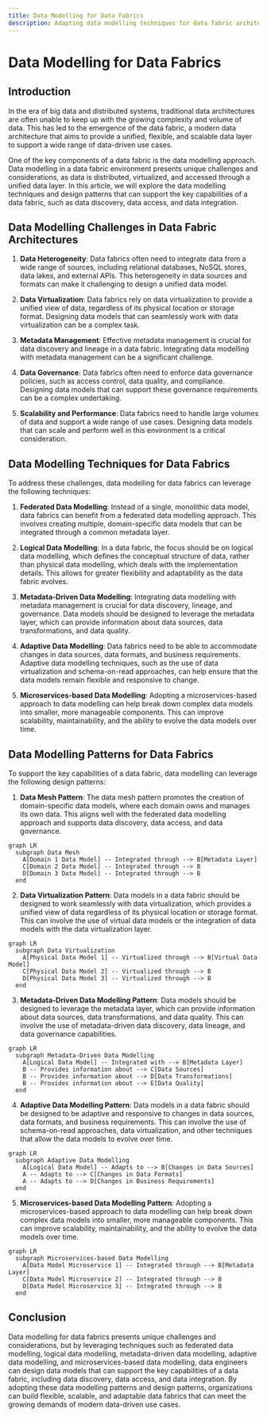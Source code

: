 ```yaml
---
title: Data Modelling for Data Fabrics
description: Adapting data modelling techniques for data fabric architectures
---
```


# Data Modelling for Data Fabrics

## Introduction

In the era of big data and distributed systems, traditional data architectures are often unable to keep up with the growing complexity and volume of data. This has led to the emergence of the data fabric, a modern data architecture that aims to provide a unified, flexible, and scalable data layer to support a wide range of data-driven use cases.

One of the key components of a data fabric is the data modelling approach. Data modelling in a data fabric environment presents unique challenges and considerations, as data is distributed, virtualized, and accessed through a unified data layer. In this article, we will explore the data modelling techniques and design patterns that can support the key capabilities of a data fabric, such as data discovery, data access, and data integration.

## Data Modelling Challenges in Data Fabric Architectures

1. **Data Heterogeneity**: Data fabrics often need to integrate data from a wide range of sources, including relational databases, NoSQL stores, data lakes, and external APIs. This heterogeneity in data sources and formats can make it challenging to design a unified data model.

2. **Data Virtualization**: Data fabrics rely on data virtualization to provide a unified view of data, regardless of its physical location or storage format. Designing data models that can seamlessly work with data virtualization can be a complex task.

3. **Metadata Management**: Effective metadata management is crucial for data discovery and lineage in a data fabric. Integrating data modelling with metadata management can be a significant challenge.

4. **Data Governance**: Data fabrics often need to enforce data governance policies, such as access control, data quality, and compliance. Designing data models that can support these governance requirements can be a complex undertaking.

5. **Scalability and Performance**: Data fabrics need to handle large volumes of data and support a wide range of use cases. Designing data models that can scale and perform well in this environment is a critical consideration.

## Data Modelling Techniques for Data Fabrics

To address these challenges, data modelling for data fabrics can leverage the following techniques:

1. **Federated Data Modelling**: Instead of a single, monolithic data model, data fabrics can benefit from a federated data modelling approach. This involves creating multiple, domain-specific data models that can be integrated through a common metadata layer.

2. **Logical Data Modelling**: In a data fabric, the focus should be on logical data modelling, which defines the conceptual structure of data, rather than physical data modelling, which deals with the implementation details. This allows for greater flexibility and adaptability as the data fabric evolves.

3. **Metadata-Driven Data Modelling**: Integrating data modelling with metadata management is crucial for data discovery, lineage, and governance. Data models should be designed to leverage the metadata layer, which can provide information about data sources, data transformations, and data quality.

4. **Adaptive Data Modelling**: Data fabrics need to be able to accommodate changes in data sources, data formats, and business requirements. Adaptive data modelling techniques, such as the use of data virtualization and schema-on-read approaches, can help ensure that the data models remain flexible and responsive to change.

5. **Microservices-based Data Modelling**: Adopting a microservices-based approach to data modelling can help break down complex data models into smaller, more manageable components. This can improve scalability, maintainability, and the ability to evolve the data models over time.

## Data Modelling Patterns for Data Fabrics

To support the key capabilities of a data fabric, data modelling can leverage the following design patterns:

1. **Data Mesh Pattern**: The data mesh pattern promotes the creation of domain-specific data models, where each domain owns and manages its own data. This aligns well with the federated data modelling approach and supports data discovery, data access, and data governance.

```mermaid
graph LR
  subgraph Data Mesh
    A[Domain 1 Data Model] -- Integrated through --> B[Metadata Layer]
    C[Domain 2 Data Model] -- Integrated through --> B
    D[Domain 3 Data Model] -- Integrated through --> B
  end
```

2. **Data Virtualization Pattern**: Data models in a data fabric should be designed to work seamlessly with data virtualization, which provides a unified view of data regardless of its physical location or storage format. This can involve the use of virtual data models or the integration of data models with the data virtualization layer.

```mermaid
graph LR
  subgraph Data Virtualization
    A[Physical Data Model 1] -- Virtualized through --> B[Virtual Data Model]
    C[Physical Data Model 2] -- Virtualized through --> B
    D[Physical Data Model 3] -- Virtualized through --> B
  end
```

3. **Metadata-Driven Data Modelling Pattern**: Data models should be designed to leverage the metadata layer, which can provide information about data sources, data transformations, and data quality. This can involve the use of metadata-driven data discovery, data lineage, and data governance capabilities.

```mermaid
graph LR
  subgraph Metadata-Driven Data Modelling
    A[Logical Data Model] -- Integrated with --> B[Metadata Layer]
    B -- Provides information about --> C[Data Sources]
    B -- Provides information about --> D[Data Transformations]
    B -- Provides information about --> E[Data Quality]
  end
```

4. **Adaptive Data Modelling Pattern**: Data models in a data fabric should be designed to be adaptive and responsive to changes in data sources, data formats, and business requirements. This can involve the use of schema-on-read approaches, data virtualization, and other techniques that allow the data models to evolve over time.

```mermaid
graph LR
  subgraph Adaptive Data Modelling
    A[Logical Data Model] -- Adapts to --> B[Changes in Data Sources]
    A -- Adapts to --> C[Changes in Data Formats]
    A -- Adapts to --> D[Changes in Business Requirements]
  end
```

5. **Microservices-based Data Modelling Pattern**: Adopting a microservices-based approach to data modelling can help break down complex data models into smaller, more manageable components. This can improve scalability, maintainability, and the ability to evolve the data models over time.

```mermaid
graph LR
  subgraph Microservices-based Data Modelling
    A[Data Model Microservice 1] -- Integrated through --> B[Metadata Layer]
    C[Data Model Microservice 2] -- Integrated through --> B
    D[Data Model Microservice 3] -- Integrated through --> B
  end
```

## Conclusion

Data modelling for data fabrics presents unique challenges and considerations, but by leveraging techniques such as federated data modelling, logical data modelling, metadata-driven data modelling, adaptive data modelling, and microservices-based data modelling, data engineers can design data models that can support the key capabilities of a data fabric, including data discovery, data access, and data integration. By adopting these data modelling patterns and design patterns, organizations can build flexible, scalable, and adaptable data fabrics that can meet the growing demands of modern data-driven use cases.